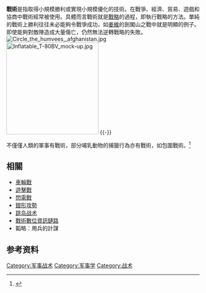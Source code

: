 {{otheruse|策略 (消歧义)}}
{{about||拜占庭皇帝利奥六世的著作|战术 (利奥六世)}}
{{補充來源|time=2019-02-12T21:17:49+00:00}}
{{合併到|軍事戰術|軍事學}}
{{軍事}}
'''戰術'''是指取得小規模勝利或實現小規模優化的技術。在戰爭、經濟、貿易、遊戲和協商中戰術經常被使用。具體而言戰術就是[[戰略|戰略]]的過程，即執行戰略的方法。單純的戰術上勝利往往未必能夠令戰爭成功，如[[姜維|姜維]]的劍閣山之戰中就是明顯的例子。即使能夠對敵陣造成大量傷亡，仍然無法逆轉戰略的失敗。
[[File:Circle_the_humvees,_afghanistan.jpg|thumb]]
[[File:Inflatable_T-80BV_mock-up.jpg|240px]]
{{-}}

不僅僅人類的軍事有戰術，部分哺乳動物的捕獵行為亦有戰術，如包圍戰術。<ref>{{Cite web |title=狮群瞄准一只成年犀牛,采用鬣狗常用战术,显然选错了对手- 西瓜视频 |url=https://www.ixigua.com/i6679300025517867534/ |accessdate=2019-12-17 |work=www.ixigua.com |archive-date=2021-03-10 |archive-url=https://web.archive.org/web/20210310020647/https://www.ixigua.com/i6679300025517867534/ |dead-url=no }}<!--https://www.so.com/s?ie=UTF-8&q=%E7%8D%B5%E7%8B%97+%E5%8C%85%E5%9C%8D%E6%88%B0%E8%A1%93--></ref>

==相關==
*[[車輪戰|車輪戰]]
*[[遊擊戰|遊擊戰]]
*[[閃電戰|閃電戰]]
*[[鉗形攻勢|鉗形攻勢]]
*[[跳岛战术|跳岛战术]]
*[[戰術數位資訊鏈路|戰術數位資訊鏈路]]
*韜略：用兵的計謀

==参考资料==
{{reflist}}

{{Authority control}}
{{mil-stub}}

[[Category:军事战术|Category:军事战术]]
[[Category:军事学|Category:军事学]]
[[Category:战术|Category:战术]]